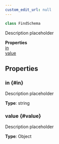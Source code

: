 ```yaml
---
custom_edit_url: null
---
```


```ts
class FindSchema
```

<div>

</div>

Description placeholder

<div className="container">
  <div className="row mb-2"><div className="col col--12"><strong>Properties</strong></div></div>
  <div className="row"><div className="col col--12"><a href="#in">in</a><br/><a href="#value">value</a></div></div>
</div>

## Properties

### in {#in}

<div>

</div>

Description placeholder

**Type**: string

### value {#value}

<div>

</div>

Description placeholder

**Type**: Object

